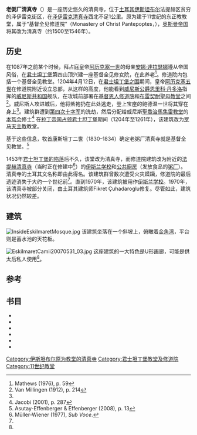 {{Infobox religious building
| building_name         = 老粥厂清真寺<br />Eski Imaret Câmîi
| image                 = EskiImaretMosque2007.jpg
| image_size            = 250px
| location              = [[土耳其|土耳其]][[伊斯坦布尔|伊斯坦布尔]]
| geo                   = {{coord|41|1|18|N|28|57|18|E|}}
| religious_affiliation = [[伊斯兰教|伊斯兰教]]
| architect             = 
|architecture_style    =  拜占庭
| architecture_type     = 清真寺
| year_completed        = 1087年以前
}}
'''老粥厂清真寺'''（{{lang-tr|Eski Imaret Camii}}）是一座历史悠久的清真寺，位于[[土耳其|土耳其]][[伊斯坦布尔|伊斯坦布尔]]法提赫区贫穷的泽伊雷克街区，在[[泽伊雷克清真寺|泽伊雷克清真寺]]西北不足1公里。原为建于11世纪的东正教教堂，属于“基督全见修道院”（Monastery of Christ Pantepoptes，{{lang-el|Μονή του Χριστού Παντεπόπτη}}），[[奥斯曼帝国|奥斯曼帝国]]将其改为清真寺（约1500至1546年）。

==历史==
在1087年之前某个时候，拜占庭皇帝[[阿历克塞一世|阿历克塞一世]]的母亲[[安娜·達拉瑟娜|安娜·達拉瑟娜]]遵从帝国风俗，在[[君士坦丁堡|君士坦丁堡]]第四山顶兴建一座基督全见修女院，在此养老<ref name=ma59>Mathews (1976), p. 59</ref>。修道院内包括一个基督全见教堂。1204年4月12日，在[[君士坦丁堡之围_(1204年)|君士坦丁堡之围]]期间，皇帝[[阿历克塞五世|阿历克塞五世]]在修道院附近设立总部，从这样的高度，他能看到[[威尼斯公爵|威尼斯公爵]][[恩里科·丹多洛|恩里科·丹多洛]]指挥的[[威尼斯共和国|威尼斯共和国]]舰队，在攻城前部署在[[玫瑰清真寺|基督恩人修道院]]和[[布雷契耐聖母教堂|布雷契耐聖母教堂]]之间<ref name=sc214>Van Millingen (1912), p. 214</ref>。威尼斯人攻进城后，他将紫袍扔在此处逃走，登上宝座的鲍德温一世将其穿在身上<ref name=sc214/>。建筑群遭到[[第四次十字军|第四次十字军]]的洗劫，然后分配给威尼斯[[聖喬治馬焦雷教堂|聖喬治馬焦雷教堂]]的[[本笃会|本笃会]]修士<ref name=na287>Jacobi (2001), p. 287</ref> 在[[拉丁帝国|拉丁帝国占领君士坦丁堡]]期间（1204年至1261年），该建筑改为[[罗马天主教|罗马天主教]]教堂。

基于这些信息，牧首康斯坦丁二世（1830–1834）确定老粥厂清真寺就是基督全见教堂。<ref>Asutay-Effenberger & Effenberger (2008), p. 13</ref>

1453年[[君士坦丁堡的陷落|君士坦丁堡的陷落]]后不久，该堂改为清真寺，而修道院建筑改为附近的[[法提赫清真寺|法提赫清真寺]]（当时正在修建中<ref>Müller-Wiener (1977), ''Sub Voce''.</ref>）的[[伊斯兰学校|伊斯兰学校]]和[[公共廚房|公共廚房]]（发放食品的[[粥厂|粥厂]]）。清真寺的土耳其文名称即由此得名。该建筑群曾数次遭受火灾蹂躏，修道院的最后遗迹消失于大约一个世纪前<ref name=ma59/>。直到1970年，该建筑被用作[[伊斯兰学校|伊斯兰学校]]。1970年，该清真寺被部分关闭，由土耳其建筑师Fikret Çuhadaroglu修复。尽管如此，建筑状况仍然较差。

==建筑==
[[File:InsideEskiImaretMosque.jpg|left]]
该建筑坐落在一个斜坡上，俯瞰着[[金角湾|金角湾]]，平台则是蓄水池的天花板。

[[File:EskiImaretCamii20070531_03.jpg|right]]
这座建筑的一大特色是U形画廊，可能是供太后私人使用<ref name=ma59/>。

==参考==
{{Reflist|colwidth=35em}}

==书目==
*{{cite book  | author= Alexander van Millingen | title=Byzantine Churches of Constantinople | url= https://archive.org/details/byzantinechurche014623mbp | publisher=MacMillan & Co | location = London | year=1912}}
*{{cite book  | author= Thomas F.Mathews | title=The Byzantine Churches of Istanbul: A Photographic Survey | publisher=Pennsylvania State University Press | location = University Park | year=1976 | isbn=0-271-01210-2}}
*{{cite book  | author=Çelik Gülersoy | title=A guide to Istanbul | publisher=Istanbul Kitaplığı | location=Istanbul | year=1976 | oclc = 3849706}}
*{{cite book  | author= Richard Krautheimer | title=Architettura paleocristiana e bizantina | publisher=Einaudi | location=Turin | year=1986 | language = it | isbn = 88-06-59261-0}}
*{{cite book | author=David Jacobi| contribution=The urban evolution of Latin Constantinople | editor-last=Necipoğlu | editor-first= Nevra | title=Byzantine Constantinople: Monuments, Topography and everyday Life | publisher=Brill | location=Leiden, Boston, Köln | year=2001 | isbn = 90-04-11625-7}}
* {{cite journal  | author1 = Neslihan Asutay-Effenberger | author2 = Arne Effenberger  | title = Eski İmaret Camii, Bonoszisterne und Konstantinsmauer | journal = Jahrbuch der österreichischen Byzantinistik | volume = 58 | year = 2008 | isbn = 978-3-7001-6132-5 | pages = 13–44 | language = de | url = http://epub.oeaw.ac.at/?arp=0x001bd11c}}
{{coord|41.042|28.9376|display=title|source:GoogleMaps_type:landmark}}

{{土耳其清真寺}}

[[Category:伊斯坦布尔原为教堂的清真寺|Category:伊斯坦布尔原为教堂的清真寺]]
[[Category:君士坦丁堡教堂及修道院|Category:君士坦丁堡教堂及修道院]]
[[Category:11世纪教堂|Category:11世纪教堂]]